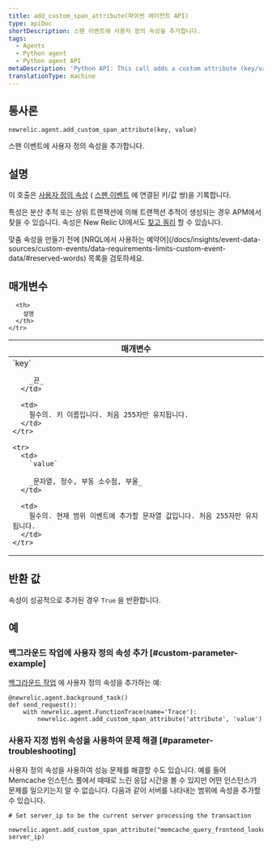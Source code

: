 ```yaml
---
title: add_custom_span_attribute(파이썬 에이전트 API)
type: apiDoc
shortDescription: 스팬 이벤트에 사용자 정의 속성을 추가합니다.
tags:
  - Agents
  - Python agent
  - Python agent API
metaDescription: 'Python API: This call adds a custom attribute (key/value pair) to a transaction.'
translationType: machine
---
```


## 통사론

```
newrelic.agent.add_custom_span_attribute(key, value)
```

스팬 이벤트에 사용자 정의 속성을 추가합니다.

## 설명

이 호출은 [사용자 정의 속성](/docs/accounts-partnerships/education/getting-started-new-relic/glossary#attribute) ( [스팬 이벤트](/docs/using-new-relic/welcome-new-relic/get-started/glossary#span) 에 연결된 키/값 쌍)을 기록합니다.

특성은 분산 추적 또는 상위 트랜잭션에 의해 트랜잭션 추적이 생성되는 경우 APM에서 찾을 수 있습니다. 속성은 New Relic UI에서도 [찾고 쿼리](/docs/query-your-data/explore-query-data/explore-data/introduction-querying-new-relic-data) 할 수 있습니다.

<Callout variant="important">
  맞춤 속성을 만들기 전에 [NRQL에서 사용하는 예약어](/docs/insights/event-data-sources/custom-events/data-requirements-limits-custom-event-data/#reserved-words) 목록을 검토하세요.
</Callout>

## 매개변수

<table>
  <thead>
    <tr>
      <th width="25%">
        매개변수
      </th>

      <th>
        설명
      </th>
    </tr>
  </thead>

  <tbody>
    <tr>
      <td>
        `key`

        _끈_
      </td>

      <td>
        필수의. 키 이름입니다. 처음 255자만 유지됩니다.
      </td>
    </tr>

    <tr>
      <td>
        `value`

        _문자열, 정수, 부동 소수점, 부울_
      </td>

      <td>
        필수의. 현재 범위 이벤트에 추가할 문자열 값입니다. 처음 255자만 유지됩니다.
      </td>
    </tr>
  </tbody>
</table>

## 반환 값

속성이 성공적으로 추가된 경우 `True` 을 반환합니다.

## 예

### 백그라운드 작업에 사용자 정의 속성 추가 [#custom-parameter-example]

[백그라운드 작업](/docs/agents/python-agent/python-agent-api/background_task) 에 사용자 정의 속성을 추가하는 예:

```
@newrelic.agent.background_task()
def send_request():
	with newrelic.agent.FunctionTrace(name='Trace'):
    	newrelic.agent.add_custom_span_attribute('attribute', 'value')
```

### 사용자 지정 범위 속성을 사용하여 문제 해결 [#parameter-troubleshooting]

사용자 정의 속성을 사용하여 성능 문제를 해결할 수도 있습니다. 예를 들어 Memcache 인스턴스 풀에서 때때로 느린 응답 시간을 볼 수 있지만 어떤 인스턴스가 문제를 일으키는지 알 수 없습니다. 다음과 같이 서버를 나타내는 범위에 속성을 추가할 수 있습니다.

```
# Set server_ip to be the current server processing the transaction

newrelic.agent.add_custom_span_attribute("memcache_query_frontend_lookup", server_ip)
```